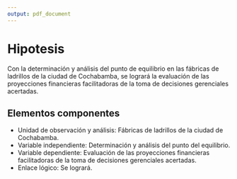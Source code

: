 ```yaml
---
output: pdf_document
---
```


# Hipotesis

Con la determinación y análisis del punto de equilibrio en las fábricas de ladrillos de la ciudad de Cochabamba, se logrará la evaluación de las proyecciones financieras facilitadoras de la toma de decisiones gerenciales acertadas.

## Elementos componentes

- Unidad de observación y análisis: Fábricas de ladrillos de la ciudad de Cochabamba.
- Variable independiente: Determinación y análisis del punto del equilibrio.
- Variable dependiente: Evaluación de las proyecciones financieras facilitadoras de la
toma de decisiones gerenciales acertadas.
- Enlace lógico: Se logrará.